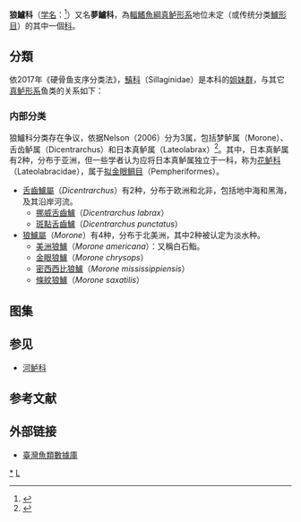 {{Automatic taxobox
| image = Dicentrarchus labrax.jpg
| image_caption = [[舌齒鱸|舌齒鱸]] ''Dicentrarchus labrax''
| display_parents=2
| taxon= Moronidae
| authority = D. S. Jordan & Evermann, 1896
| subdivision_ranks = [[屬|屬]]
| subdivision =
*[[舌齒鱸屬|舌齒鱸屬]] ''Dicentrarchus''
*[[狼鱸屬|狼鱸屬]] ''Morone''
}}
'''狼鱸科'''（[[学名|学名]]：{{lang|en|Moronidae}}<ref>{{FishBase family | family = Moronidae|month=12 | year= 2013}}</ref>）又名'''夢鱸科'''，為[[輻鰭魚綱|輻鰭魚綱]][[真鲈形系|真鲈形系]]地位未定{{r|deepfin|deepfin3|PLoS}}（或传统分类[[鱸形目|鱸形目]]{{r|FishBase}}）的其中一個[[科|科]]。

==分類==
依2017年《硬骨鱼支序分类法》{{r|deepfin}}，[[鱚科|鱚科]]（Sillaginidae）是本科的[[姐妹群|姐妹群]]，与其它[[真鲈形系|真鲈形系]]鱼类的关系如下：
{{真鲈形系支序分类法}}
===内部分类===
狼鱸科分类存在争议，依据Nelson（2006）分为3属，包括梦鲈属（Morone）、舌齿鲈属（Dicentrarchus）和日本真鲈属（Lateolabrax）<ref>{{cite web|title=世界魚類分類階層樹狀名錄|url=http://fishdb.sinica.edu.tw/AjaxTree/tree.php|website=台湾鱼类资料库|accessdate=2017-11-25|archive-url=https://web.archive.org/web/20160526235836/http://fishdb.sinica.edu.tw/AjaxTree/tree.php|archive-date=2016-05-26|dead-url=yes}}</ref>。其中，日本真鲈属有2种，分布于亚洲，但一些学者认为应将日本真鲈属独立于一科，称为[[花鲈科|花鲈科]]（Lateolabracidae）{{r|Nelson}}，属于[[拟金眼鲷目|拟金眼鲷目]]（Pempheriformes）{{r|deepfin}}。
*[[舌齒鱸屬|舌齒鱸屬]]（''Dicentrarchus''）有2种，分布于欧洲和北非，包括地中海和黑海，及其沿岸河流。
**[[挪威舌齒鱸|挪威舌齒鱸]]（''Dicentrarchus labrax''）
**[[斑點舌齒鱸|斑點舌齒鱸]]（''Dicentrarchus punctatus''）
*[[狼鱸屬|狼鱸屬]]（''Morone''）有4种，分布于北美洲，其中2种被认定为淡水种。
**[[美洲狼鱸|美洲狼鱸]]（''Morone americana''）：又稱白石鮨。
**[[金眼狼鱸|金眼狼鱸]]（''Morone chrysops''）
**[[密西西比狼鱸|密西西比狼鱸]]（''Morone mississippiensis''）
**[[條紋狼鱸|條紋狼鱸]]（''Morone saxatilis''）

==图集==
{{Gallery
|align=center
| width  = 190
| height = 120
| File:Dicentrarchus labrax01.jpg|挪威舌齿鲈（[[欧洲鲈|欧洲鲈]]）
| File:Dicentrarchus punctatus.jpg| [[斑点舌齿鲈|斑点舌齿鲈]]
| File:FMIB 43157 White Perch (Roccus americanus).jpeg|美洲狼鲈
| File:White Bass.jpg|金眼狼鲈
| File:Yellow Bass.gif|密西西比狼鲈
| File:Striped bass morone saxatilis fish.jpg|银花鲈鱼（[[条纹鲈|条纹鲈]]）
}}

==参见==
*[[河鲈科|河鲈科]]
==参考文献==
{{reflist|refs=
<ref name="deepfin3">Betancur-R, R., E. Wiley, N. Bailly, M. Miya, G. Lecointre, and G. Ortí. 2014. ''Phylogenetic Classification of Bony Fishes'' --Version 3 ({{cite web |url=http://www.deepfin.org/Classification_v3.htm |title=存档副本 |accessdate=2015-08-09 |deadurl=yes |archiveurl=https://web.archive.org/web/20150814062251/http://deepfin.org/Classification_v3.htm |archivedate=2015-08-14 }}).</ref>
<ref name="deepfin">{{cite journal |last1=Betancur-R |first1=Ricardo |last2=Wiley |first2=Edward O. |last3=Arratia |first3=Gloria |last4=Acero |first4=Arturo |last5=Bailly |first5=Nicolas |last6=Miya |first6=Masaki |last7=Lecointre |first7=Guillaume |last8=Ortí |first8=Guillermo |title=Phylogenetic classification of bony fishes |journal=''BMC Evolutionary Biology'' |date=2017-07-06 |volume=17 |issue=1 |pages=162 |doi=10.1186/s12862-017-0958-3 |url=https://bmcevolbiol.biomedcentral.com/articles/10.1186/s12862-017-0958-3#MOESM6 |issn=1471-2148 |author= |access-date=2019-01-04 |archive-url=https://web.archive.org/web/20190322032046/https://bmcevolbiol.biomedcentral.com/articles/10.1186/s12862-017-0958-3#MOESM6 |archive-date=2019-03-22 |dead-url=yes }}</ref>
<ref name="PLoS">Betancur-R., R., R.E. Broughton, E.O. Wiley, K. Carpenter, J.A. Lopez, C. Li, N.I. Holcroft, D. Arcila, M. Sanciangco, J. Cureton, F. Zhang, T. Buser, M. Campbell, T. Rowley, J.A. Ballesteros, G. Lu, T. Grande, G. Arratia & G. Ortí. 2013. ''The tree of life and a new classification of bony fishes''. [http://currents.plos.org/treeoflife/article/the-tree-of-life-and-a-new-classification-of-bony-fishes/ PLoS Currents Tree of Life] {{Wayback|url=http://currents.plos.org/treeoflife/article/the-tree-of-life-and-a-new-classification-of-bony-fishes/ |date=20201111231223 }}. 2013 Apr 18.</ref>
<ref name="FishBase">{{FishBase_family|family=Stromateidae|month=6|year=2016}}</ref>
<ref name=Nelson>{{Cite book| edition = 4| publisher = John Wiley & Sons| isbn = 978-0-471-25031-9| last = Nelson| first = J. S.| title = ''Fishes of the World''| location = Hoboken, NJ| year = 2006}}</ref>
}}

==外部链接==
{{commons category|Moronidae}}
*[https://web.archive.org/web/20160526235836/http://fishdb.sinica.edu.tw/AjaxTree/tree.php 臺灣魚類數據庫]
{{輻鰭魚}}
{{Taxonbar|from=Q757287}}

[[Category:狼鱸科|*]]
[[Category:1896年描述的分类群|L]]